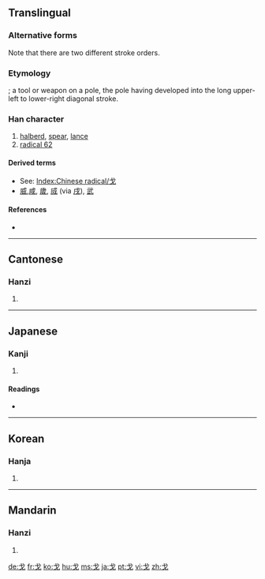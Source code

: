 {{also|弋}}
==Translingual==
{{Han stroke|[[Image:戈-torder.gif|140px]]<br/>Traditional stroke order<br/>[[Image:戈-order.gif|140px]]<br/>Modern stroke order}}
===Alternative forms===
Note that there are two different stroke orders.

===Etymology===
{{liushu|i}}; a tool or weapon on a pole, the pole having developed into the long upper-left to lower-right diagonal stroke.

===Han character===
{{Han char|rn=62|rad=戈|as=00|sn=4|four=5300<sub>0</sub>|canj=戈 (I)}}

# [[halberd]], [[spear]], [[lance]]
# [[Index:Chinese radical/戈|radical 62]]

====Derived terms====
* See: [[Index:Chinese radical/戈]]
* [[威]],[[ 咸]], [[歲]], [[烕]] (via [[戌]]), [[武]]

====References====
* {{Han ref|kx=0411.010|dkj=11530|dj=0752.050|hdz=21397.010|uh=6208|ud=25096|bh=A4E0|bd=42208}}

----

==Cantonese==

===Hanzi===
{{yue-hanzi|jyut=|y=gwo1}}

# {{defn|Cantonese|sort=戈00}}

----

==Japanese==

===Kanji===
{{ja-kanji|grade=|rs=戈00}}

# {{defn|Japanese|sort=戈00}}

====Readings====
* {{ja-readings|on=[[か]] (ka)|kun=[[ほこ]] (hoko)}}

----

==Korean==

===Hanja===
{{ko-hanja|hangeul=과|eumhun=|rv=gwa|mr=kwa|y=kwa}}

# {{defn|Korean|sort=戈00}}

----

==Mandarin==

===Hanzi===
{{cmn-hanzi|pin=[[gē]] ([[ge1]]), [[hū]] ([[hu1]]), [[huī]] ([[hui1]]), [[xī]] ([[xi1]])|wg=ko<sup>1</sup>, hu<sup>1</sup>, hui<sup>1</sup>, hsi<sup>1</sup>}}

# {{defn|Mandarin|sort=戈00}}

[[de:戈]]
[[fr:戈]]
[[ko:戈]]
[[hu:戈]]
[[ms:戈]]
[[ja:戈]]
[[pt:戈]]
[[vi:戈]]
[[zh:戈]]